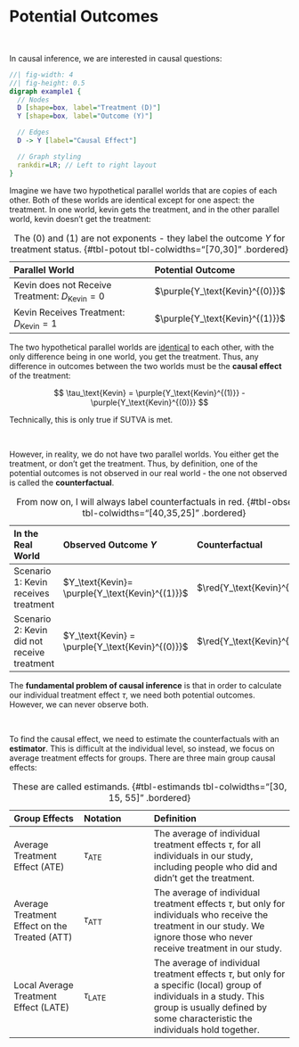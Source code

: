 # Potential Outcomes

<br />

In causal inference, we are interested in causal questions:

::: center-graph
```dot
//| fig-width: 4
//| fig-height: 0.5
digraph example1 {
  // Nodes
  D [shape=box, label="Treatment (D)"]
  Y [shape=box, label="Outcome (Y)"]

  // Edges
  D -> Y [label="Causal Effect"]

  // Graph styling
  rankdir=LR; // Left to right layout
}
```
:::

Imagine we have two hypothetical parallel worlds that are copies of each other. Both of these worlds are identical except for one aspect: the treatment. In one world, kevin gets the treatment, and in the other parallel world, kevin doesn't get the treatment:

| Parallel World                                         | Potential Outcome               |
|:---------------------------------------------------|:------------------|
| Kevin does not Receive Treatment: $D_\text{Kevin} = 0$ | $\purple{Y_\text{Kevin}^{(0)}}$ |
| Kevin Receives Treatment: $D_\text{Kevin} = 1$         | $\purple{Y_\text{Kevin}^{(1)}}$ |

: The (0) and (1) are not exponents - they label the outcome $Y$ for treatment status. {#tbl-potout tbl-colwidths="\[70,30\]" .bordered}

The two hypothetical parallel worlds are [identical]{.underline} to each other, with the only difference being in one world, you get the treatment. Thus, any difference in outcomes between the two worlds must be the **causal effect** of the treatment:

$$
\tau_\text{Kevin} = \purple{Y_\text{Kevin}^{(1)}} - \purple{Y_\text{Kevin}^{(0)}}
$$

::: aside
Technically, this is only true if SUTVA is met.
:::

<br />

However, in reality, we do not have two parallel worlds. You either get the treatment, or don't get the treatment. Thus, by definition, one of the potential outcomes is not observed in our real world - the one not observed is called the **counterfactual**.

| In the Real World                           | Observed Outcome $Y$                             | Counterfactual               |
|:---------------------------------|:------------------|:------------------|
| Scenario 1: Kevin receives treatment        | $Y_\text{Kevin}= \purple{Y_\text{Kevin}^{(1)}}$  | $\red{Y_\text{Kevin}^{(0)}}$ |
| Scenario 2: Kevin did not receive treatment | $Y_\text{Kevin} = \purple{Y_\text{Kevin}^{(0)}}$ | $\red{Y_\text{Kevin}^{(1)}}$ |

: From now on, I will always label counterfactuals in red. {#tbl-observed tbl-colwidths="\[40,35,25\]" .bordered}

The **fundamental problem of causal inference** is that in order to calculate our individual treatment effect $\tau$, we need both potential outcomes. However, we can never observe both.

<br />

To find the causal effect, we need to estimate the counterfactuals with an **estimator**. This is difficult at the individual level, so instead, we focus on average treatment effects for groups. There are three main group causal effects:

| Group Effects                                 | Notation           | Definition                                                                                                                                                                                               |
|:-----------------|:-----------------|:-----------------------------------|
| Average Treatment Effect (ATE)                | $\tau_\text{ATE}$  | The average of individual treatment effects $\tau$, for all individuals in our study, including people who did and didn't get the treatment.                                                             |
| Average Treatment Effect on the Treated (ATT) | $\tau_\text{ATT}$  | The average of individual treatment effects $\tau$, but only for individuals who receive the treatment in our study. We ignore those who never receive treatment in our study.                           |
| Local Average Treatment Effect (LATE)         | $\tau_\text{LATE}$ | The average of individual treatment effects $\tau$, but only for a specific (local) group of individuals in a study. This group is usually defined by some characteristic the individuals hold together. |

: These are called estimands. {#tbl-estimands tbl-colwidths="\[30, 15, 55\]" .bordered}

<br />
